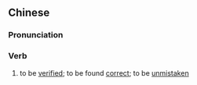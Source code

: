 ==Chinese==
{{zh-forms|s=无误}}

===Pronunciation===
{{zh-pron
|m=wúwù
|c=mou4 ng6
|h=pfs=mò-ngu
|mn=bô-gō͘
|cat=v
}}

===Verb===
{{zh-verb}}

# to be [[verified]]; to be found [[correct]]; to be [[unmistaken]]